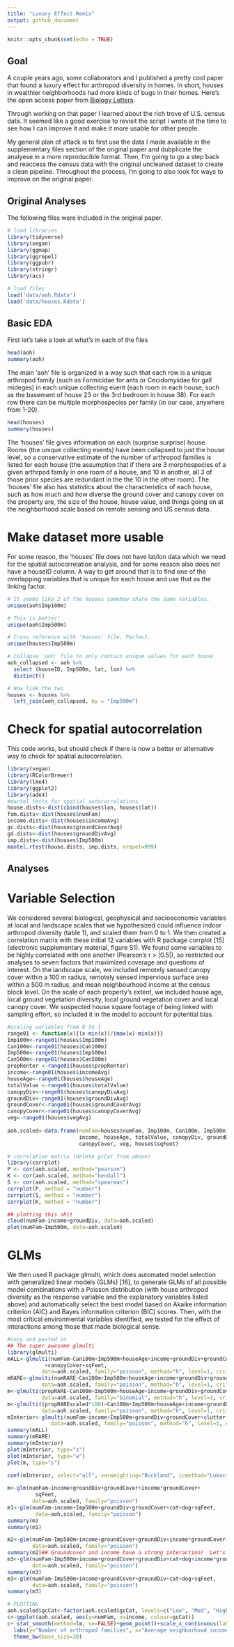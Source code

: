 ```yaml
---
title: "Luxury Effect Remix"
output: github_document
---
```


```r
knitr::opts_chunk$set(echo = TRUE)
```

## Goal

A couple years ago, some collaborators and I published a pretty cool paper that found a luxury effect for arthropod diversity in homes. In short, houses in wealthier neighborhoods had more kinds of bugs in their homes. Here's the open access paper from [Biology Letters](http://rsbl.royalsocietypublishing.org/content/12/8/20160322).

Through working on that paper I learned about the rich trove of U.S. census data. It seemed like a good exercise to revisit the script I wrote at the time to see how I can improve it and make it more usable for other people.

My general plan of attack is to first use the data I made available in the supplementary files section of the original paper and dubplicate the analyese in a more reproducible format.  Then, I'm going to go a step back and reaccess the census data with the original uncleaned dataset to create a clean pipeline. Throughout the process, I'm going to also look for ways to improve on the original paper.

## Original Analyses

The following files were included in the original paper.
```r
# load libraries
library(tidyverse)
library(vegan)
library(ggmap)
library(ggrepel)
library(ggpubr)
library(stringr)
library(acs)

# load files
load('data/aoh.Rdata')
load('data/houses.Rdata')
```

## Basic EDA

First let's take a look at what's in each of the files

```r
head(aoh)
summary(aoh)
```

The main 'aoh' file is organized in a way such that each row is a unique arthropod family (such as Formicidae for ants or Cecidomyiidae for gall mideges) in each unique collecting event (each room in each house, such as the basement of house 23 or the 3rd bedroom in house 38). For each row there can be multiple morphospecies per family (in our case, anywhere from 1-20).

```r
head(houses)
summary(houses)
```

The 'houses' file gives information on each (surprise surprise) house.  Rooms (the unique collecting events) have been collapsed to just the house level, so a conservative estimate of the number of arthropod families is listed for each house (the assumption that if there are 3 morphospecies of a given arthrpod family in one room of a house, and 10 in another, all 3 of those prior species are redundant in the the 10 in the other room). The 'houses' file also has statistics about the characteristics of each house, such as how much and how diverse the ground cover and canopy cover on the property are, the size of the house, house value, and things going on at the neighborhood scale based on remote sensing and US census data.


# Make dataset more usable
For some reason, the 'houses' file does not have lat/lon data which we need for the spatial autocorrelation analysis, and for some reason also does not have a houseID column.  A way to get around that is to find one of the overlapping variables that is unique for each house and use that as the linking factor.

```r
# It seems like 2 of the houses somehow share the same variables.
unique(aoh$Imp100m)

# This is better!
unique(aoh$Imp500m)

# Cross reference with 'houses' file. Perfect.
unique(houses$Imp500m)

# Collapse 'aoh' file to only contain unique values for each house 
aoh_collapsed <- aoh %>%
  select (houseID, Imp500m, lat, lon) %>%
  distinct()

# Now link the two
houses <- houses %>%
  left_join(aoh_collapsed, by = "Imp500m")

```

# Check for spatial autocorrelation 
This code works, but should check if there is now a better or alternative way to check for spatial autocorrelation.
```r
library(vegan)
library(RColorBrewer)
library(lme4)
library(ggplot2)
library(ade4)
#mantel tests for spatial autocorrelations
house.dists<-dist(cbind(houses$lon, houses$lat))
fam.dists<-dist(houses$numFam)
income.dists<-dist(houses$incomeAvg)
gc.dists<-dist(houses$groundCoverAvg)
gd.dists<-dist(houses$groundDivAvg)
imp.dists<-dist(houses$Imp500m)
mantel.rtest(house.dists, imp.dists, nrepet=999)
```



## Analyses
# Variable Selection
We considered several biological, geophysical and socioeconomic variables at local and landscape scales that we hypothesized could influence indoor arthropod diversity (table 1), and scaled them from 0 to 1. We then created a correlation matrix with these initial 12 variables with R package corrplot [15] (electronic supplementary material, figure S1). We found some variables to be highly correlated with one another (Pearson's r > |0.5|), so restricted our analyses to seven factors that maximized coverage and questions of interest. On the landscape scale, we included remotely sensed canopy cover within a 100 m radius, remotely sensed impervious surface area within a 500 m radius, and mean neighbourhood income at the census block level. On the scale of each property's extent, we included house age, local ground vegetation diversity, local ground vegetation cover and local canopy cover. We suspected house square footage of being linked with sampling effort, so included it in the model to account for potential bias. 

```r
#scaling variables from 0 to 1
range01 <- function(x){(x-min(x))/(max(x)-min(x))}
Imp100m<-range01(houses$Imp100m)
Can100m<-range01(houses$Can100m)
Imp500m<-range01(houses$Imp500m)
Can500m<-range01(houses$Can500m)
propRenter <-range01(houses$propRenter)
income<-range01(houses$incomeAvg)
houseAge<-range01(houses$houseAge)
totalValue <-range01(houses$totalValue)
canopyDiv<-range01(houses$canopyDivAvg)
groundDiv<-range01(houses$groundDivAvg)
groundCover<-range01(houses$groundCoverAvg)
canopyCover<-range01(houses$canopyCoverAvg)
veg<-range01(houses$vegAvg)
                       
aoh.scaled<-data.frame(numFam=houses$numFam, Imp100m, Can100m, Imp500m, Can500m, 
                       income, houseAge, totalValue, canopyDiv, groundDiv, groundCover,
                       canopyCover, veg, houses$sqFeet)

# correlation matrix (delete gcCat from above)
library(corrplot)
P <- cor(aoh.scaled, method="pearson")
K <- cor(aoh.scaled, method="kendall")
S <- cor(aoh.scaled, method="spearman")
corrplot(P, method = "number")
corrplot(S, method = "number")
corrplot(K, method = "number")

## plotting this shit
cloud(numFam~income+groundDiv, data=aoh.scaled)
plot(numFam~Imp500m, data=aoh.scaled)

```


# GLMs
We then used R package glmulti, which does automated model selection with generalized linear models (GLMs) [16], to generate GLMs of all possible model combinations with a Poisson distribution (with house arthropod diversity as the response variable and the explanatory variables listed above) and automatically select the best model based on Akaike information criterion (AIC) and Bayes information criterion (BIC) scores. Then, with the most critical environmental variables identified, we tested for the effect of interactions among those that made biological sense.
```r
#copy and pasted in
## The super awesome glmulti
library(glmulti)
mALL<-glmulti(numFam~Can100m+Imp500m+houseAge+income+groundDiv+groundCover
            +canopyCover+sqFeet, 
           data=aoh.scaled, family="poisson", method="h", level=1, crit="aic")
mRARE<-glmulti(numRARE~Can100m+Imp500m+houseAge+income+groundDiv+groundCover+canopyCover+sqFeet, 
           data=aoh.scaled, family="poisson", method="h", level=1, crit="aic")
m<-glmulti(propRARE~Can100m+Imp500m+houseAge+income+groundDiv+groundCover+canopyCover+sqFeet, 
           data=aoh.scaled, family="binomial", method="h", level=1, crit="aic")
m<-glmulti((propRAREscaled*100)~Can100m+Imp500m+houseAge+income+groundDiv+groundCover+canopyCover+sqFeet, 
           data=aoh.scaled, family="poisson", method="h", level=1, crit="aic")
mInterior<-glmulti(numFam~income+Imp500m+groundDiv+groundCover+clutter+plant+cat+dog+pesticide+sqFeet, 
              data=aoh.scaled, family="poisson", method="h", level=1, crit="aic")
summary(mALL)
summary(mRARE)
summary(mInterior)
plot(mInterior, type="s")
plot(mInterior, type="w")
plot(m, type="s")

coef(mInterior, select="all", varweighting="Buckland", icmethod="Lukacs", alphaIC=0.05)
 
m<-glm(numFam~income+groundDiv+groundCover+income*groundCover+
         sqFeet, 
        data=aoh.scaled, family="poisson")
m1<-glm(numFam~income+Imp500m+groundDiv+groundCover+cat+dog+sqFeet, 
         data=aoh.scaled, family="poisson")
summary(m)
summary(m1)

m2<-glm(numFam~Imp500m+income+groundCover+groundDiv+income*groundCover+sqFeet, 
        data=aoh.scaled, family="poisson")
summary(m2)## Groundcover and income have a strong interaction!  Let's plot that.
m3<-glm(numFam~Imp500m+income+groundCover+groundDiv+cat+dog+income*groundCover+sqFeet, 
        data=aoh.scaled, family="poisson")
summary(m3)
m3<-glm(numFam~Imp500m+income+groundCover+groundDiv+cat+dog+sqFeet, 
        data=aoh.scaled, family="poisson")
summary(m3)

# PLOTTING
aoh.scaled$gcCat<-factor(aoh.scaled$gcCat, levels=c("Low", "Med", "High"))
c<-ggplot(aoh.scaled, aes(y=numFam, x=income, colour=gcCat))
c+ stat_smooth(method=lm, se=FALSE)+geom_point()+scale_x_continuous(labels=scales::dollar)+
  labs(y="Number of arthropod families", x="Average neighborhood income", colour="Ground cover")+
  theme_bw(base_size=30)
  
```


